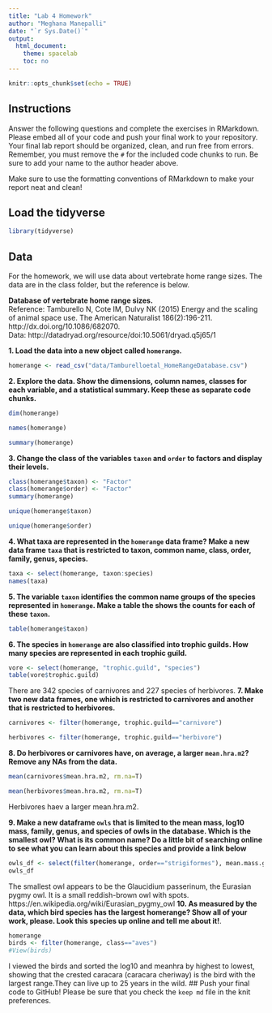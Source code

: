 ```yaml
---
title: "Lab 4 Homework"
author: "Meghana Manepalli"
date: "`r Sys.Date()`"
output:
  html_document:
    theme: spacelab
    toc: no
---
```


```r
knitr::opts_chunk$set(echo = TRUE)
```

## Instructions
Answer the following questions and complete the exercises in RMarkdown. Please embed all of your code and push your final work to your repository. Your final lab report should be organized, clean, and run free from errors. Remember, you must remove the `#` for the included code chunks to run. Be sure to add your name to the author header above.  

Make sure to use the formatting conventions of RMarkdown to make your report neat and clean!  

## Load the tidyverse
```r
library(tidyverse)
```

## Data
For the homework, we will use data about vertebrate home range sizes. The data are in the class folder, but the reference is below.  

**Database of vertebrate home range sizes.**  
Reference: Tamburello N, Cote IM, Dulvy NK (2015) Energy and the scaling of animal space use. The American Naturalist 186(2):196-211. http://dx.doi.org/10.1086/682070.  
Data: http://datadryad.org/resource/doi:10.5061/dryad.q5j65/1  

**1. Load the data into a new object called `homerange`.**
```r
homerange <- read_csv("data/Tamburelloetal_HomeRangeDatabase.csv")
```

**2. Explore the data. Show the dimensions, column names, classes for each variable, and a statistical summary. Keep these as separate code chunks.**  
```r
dim(homerange)
```
```r
names(homerange)
```
```r
summary(homerange)
```

**3. Change the class of the variables `taxon` and `order` to factors and display their levels.**  
```r
class(homerange$taxon) <- "Factor"
class(homerange$order) <- "Factor"
summary(homerange)
```
```r
unique(homerange$taxon)
```
```r
unique(homerange$order)
```
 
**4. What taxa are represented in the `homerange` data frame? Make a new data frame `taxa` that is restricted to taxon, common name, class, order, family, genus, species.**  
```r
taxa <- select(homerange, taxon:species)
names(taxa)
```

**5. The variable `taxon` identifies the common name groups of the species represented in `homerange`. Make a table the shows the counts for each of these `taxon`.**  
```r
table(homerange$taxon)
```

**6. The species in `homerange` are also classified into trophic guilds. How many species are represented in each trophic guild.**  
```r

vore <- select(homerange, "trophic.guild", "species")
table(vore$trophic.guild)

```
There are 342 species of carnivores and 227 species of herbivores. 
**7. Make two new data frames, one which is restricted to carnivores and another that is restricted to herbivores.**  
```r
carnivores <- filter(homerange, trophic.guild=="carnivore")
```

```r
herbivores <- filter(homerange, trophic.guild=="herbivore")
```


**8. Do herbivores or carnivores have, on average, a larger `mean.hra.m2`? Remove any NAs from the data.**  
```r
mean(carnivores$mean.hra.m2, rm.na=T)
```

```r
mean(herbivores$mean.hra.m2, rm.na=T)
```
Herbivores haev a larger mean.hra.m2.

**9. Make a new dataframe `owls` that is limited to the mean mass, log10 mass, family, genus, and species of owls in the database. Which is the smallest owl? What is its common name? Do a little bit of searching online to see what you can learn about this species and provide a link below** 
```r
owls_df <- select(filter(homerange, order=="strigiformes"), mean.mass.g, log10.preymass, family, genus, species)
owls_df
```
The smallest owl appears to be the Glaucidium passerinum, the Eurasian pygmy owl. It is a small reddish-brown owl with spots. 
https://en.wikipedia.org/wiki/Eurasian_pygmy_owl
**10. As measured by the data, which bird species has the largest homerange? Show all of your work, please. Look this species up online and tell me about it!**.  
```r
homerange
birds <- filter(homerange, class=="aves")
#View(birds)
```
I viewed the birds and sorted the log10 and meanhra by highest to lowest, showing that the crested caracara (caracara cheriway) is the bird with the largest range.They can live up to 25 years in the wild.
## Push your final code to GitHub!
Please be sure that you check the `keep md` file in the knit preferences.   
